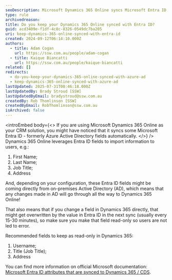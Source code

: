 ```yaml
---
seoDescription: Microsoft Dynamics 365 Online syncs Microsoft Entra ID fields to import user information.
type: rule
archivedreason:
title: Do you keep your Dynamics 365 Online synced with Entra ID?
guid: acd3409e-f1df-4c8c-8326-0549dc7ba205
uri: keep-dynamics-365-online-synced-with-entra-id
created: 2024-09-12T06:14:10.000Z
authors:
  - title: Adam Cogan
    url: https://ssw.com.au/people/adam-cogan
  - title: Kaique Biancatti
    url: https://ssw.com.au/people/kaique-biancatti
related: []
redirects:
  - do-you-keep-your-dynamics-365-online-synced-with-azure-ad
  - keep-dynamics-365-online-synced-with-azure-ad
lastUpdated: 2025-07-31T00:46:18.000Z
lastUpdatedBy: Brady Stroud [SSW]
lastUpdatedByEmail: bradystroud@ssw.com.au
createdBy: Rob Thomlinson [SSW]
createdByEmail: RobThomlinson@ssw.com.au
isArchived: false
---
```


<introEmbed
  body={<>
If you are using Microsoft Dynamics 365 Online as your CRM solution, you might have noticed that it syncs some Microsoft Entra ID - formerly Azure Active Directory fields automatically.
  </>}
/>
Dynamics 365 Online leverages Entra ID fields to import information to users, e.g.:

1. First Name;
2. Last Name;
3. Job Title;
4. Address

And, depending on your configuration, these Entra ID fields might be coming directly from on-premises Active Directory (AD), which means that any changes made in AD will go through all the way to Dynamics 365 Online!

That also means that if you change a field in Dynamics 365 directly, that might get overwritten by the value in Entra ID in the next sync (usually every 15-30 minutes), so make sure you make that field read-only so users are not led to error.

Recommended fields to keep as read-only in Dynamics 365:

1. Username;
2. Title (Job Title);
3. Address

You can find more information on official Microsoft documentation: [Microsoft Entra ID attributes that are synced to Dynamics 365 / CDS](https://learn.microsoft.com/en-us/entra/identity/hybrid/connect/reference-connect-sync-attributes-synchronized#dynamics-crm?WT.mc_id=DX-MVP-33518).
